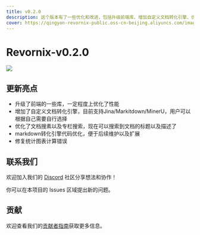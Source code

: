 ```yaml
---
title: v0.2.0
description: 这个版本有了一些优化和改进，包括升级前端库、增加自定义文档转化引擎、优化文档搜索和专栏搜索等。
cover: https://qingyon-revornix-public.oss-cn-beijing.aliyuncs.com/images/202506181320196.png
---
```


# Revornix-v0.2.0

![](https://qingyon-revornix-public.oss-cn-beijing.aliyuncs.com/images/202506181320196.png)

## 更新亮点

- 升级了前端的一些库，一定程度上优化了性能
- 增加了自定义文档转化引擎，目前支持Jina/Markitdown/MinerU，用户可以根据自己需要自行选择
- 优化了文档搜素以及专栏搜索，现在可以搜索到文档的标题以及描述了
- markdown转化引擎代码优化，便于后续维护以及扩展
- 修复统计图表计算错误

## 联系我们

欢迎加入我们的 [Discord](https://discord.com/invite/3XZfz84aPN) 社区分享想法和协作！

你可以在本项目的 Issues 区域提出新的问题。

## 贡献

欢迎查看我们的[贡献者指南](https://revornix.com/docs/developer/contribute)获取更多信息。
